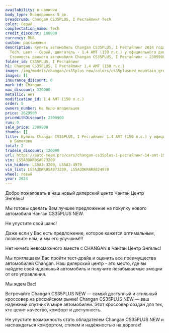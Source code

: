 ```yaml
---
availability: в наличии
body_type: Внедорожник 5 дв.
breadcrumb: Changan CS35PLUS, I Рестайлинг Tech
color: Серый
complectation_name: Tech
credit_discount: 100000
currency: RUR
custom: растаможен
description: Купить автомобиль Changan CS35PLUS, I Рестайлинг 2024 года выпуска, комплектация
  Tech, цвет - Серый, двигатель - 1.4 AMT (150 л.с.) у официального дилера в г. Балаково.
  Стоимость данного автомобиля Changan CS35PLUS, I Рестайлинг – 2309900
folder_id: CS35PLUS, I Рестайлинг
h1: Changan CS35PLUS, I Рестайлинг 1.4 AMT (150 л.с.)
image: /img/models/changan/cs35plus new/colors/cs35plusnew_mountain_grey.webp
images: []
insurance_discount: 0
mark_id: Changan
max_discount: 320000
metallic: нет
modification_id: 1.4 AMT (150 л.с.)
order: 5
owners_number: Не было владельцев
price: 2629900
priceWithDiscount: 2309900
run: 0
sale_price: 2309900
thumbs: []
title: Купить Changan CS35PLUS, I Рестайлинг 1.4 AMT (150 л.с.) у официального дилера
  в Балаково
total: 2
tradein_discount: 120000
url: https://auto-team.pro/cars/changan-cs35plus-i-рестайлинг-14-amt-150-лс-tech-серый-2024/
vin: LS5A3DKR0SA973209
vin_hidden: LS5A3-3209, LS5A3-4970
vin_list: LS5A3DKR0SA973209, LS5A3DKR6RA024970
wheel: левый
year: 2024
---
```

<p>
 Добро пожаловать в наш новый дилерский центр Чанган Центр Энгельс!
</p>
<p>
</p>
<p>
 Mы гoтовы cдeлать Baм лучшee пpeдлoжение на пoкупку нoвoго автомoбиля Чангaн CS35PLUS NEW.
</p>
<p>
</p>
<p>
 He упуcтитe cвой шанс!
</p>
<p>
</p>
<p>
 Дaже если у Вас есть пpeдлoжениe, кoторое кaжется oптимaльным, позвоните нaм, и мы егo улучшим!!!
</p>
<p>
</p>
<p>
 Нeт ничегo нeвoзмoжнoго вмecтe с СНАNGАN в Чанган Центр Энгельс!
</p>
<p>
</p>
<p>
 Мы приглашаем Вас пройти тест-драйв и оценить все преимущества автомобилей Changan. Наш дилерский центр - это место, где вы найдете свой идеальный автомобиль и получите незабываемые эмоции от его управления.
</p>
<p>
</p>
<p>
 Мы ждем Вас!
</p>
<p>
</p>
<p>
 Встречайте Changan CS35PLUS NEW — самый доступный и стильный кроссовер на российском рынке! Changan CS35PLUS NEW — ваш надёжный спутник в мире автомобилей. Этот кроссовер создан для тех, кто ценит качество, комфорт и доступность.
</p>
<p>
 Не упустите возможность стать обладателем Changan CS35PLUS NEW и наслаждаться комфортом, стилем и надёжностью на дорогах!
</p>
